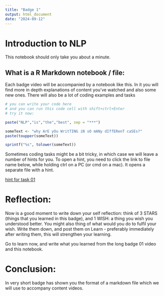 ```yaml
---
title: "Badge 1"
output: html_document
date: "2024-09-12"
---
```


# Introduction to NLP

This notebook should only take you about a minute.

## What is a R Markdown notebook / file:

Each badge video will be accompanied by a notebook like this. In it you will find more in depth explanations of content you've watched and also some new ones. There will also be a lot of coding examples and tasks 

```r
# you can write your code here
# and you can run this code cell with shift+ctrl+Enter
# try it now:

paste("NLP","is","the","best", sep = "***")

someText <- "why ArE yOu WritTING iN sO mANy dIffERenT caSEs?"
paste(toupper(someText))

sprintf("%s", tolower(someText))
```
Sometimes coding tasks might be a bit tricky, in which case we will leave a number of hints for you. To open a hint, you need to click the link to file name below, while holding ctrl on a PC (or cmd on a mac). It opens a separate file with a hint.

[hint for task 01](./hints/hint_1_1.Rmd)

# Reflection:

Now is a good moment to write down your self reflection: think of 3
STARS (things that you learned in this badge), and 1 WISH: a thing you
wish you understood better. You might also thing of what would you do to
fulfil your wish. Write them down, and post them on Learn - preferably immediately after writing them, this will strengthen your learning.

Go to learn now, and write what you learned from the long badge 01 video and this notebook.

# Conclusion:

In very short badge has shown you the format of a markdown file which we will use to accompany content videos. 
